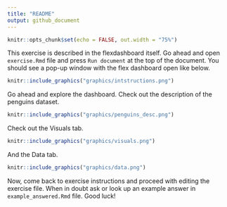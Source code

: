 ```yaml
---
title: "README"
output: github_document
---
```


```r
knitr::opts_chunk$set(echo = FALSE, out.width = "75%")
```

This exercise is described in the flexdashboard itself. Go ahead and open `exercise.Rmd` file and press `Run document` at the top of the document. You should see a pop-up window with the flex dashboard open like below.

```r
knitr::include_graphics("graphics/intstructions.png")
```

Go ahead and explore the dashboard. Check out the description of the penguins dataset. 

```r
knitr::include_graphics("graphics/penguins_desc.png")
```

Check out the Visuals tab. 

```r
knitr::include_graphics("graphics/visuals.png")
```

And the Data tab.

```r
knitr::include_graphics("graphics/data.png")
```

Now, come back to exercise instructions and proceed with editing the exercise file. When in doubt ask or look up an example answer in `example_answered.Rmd` file. Good luck!